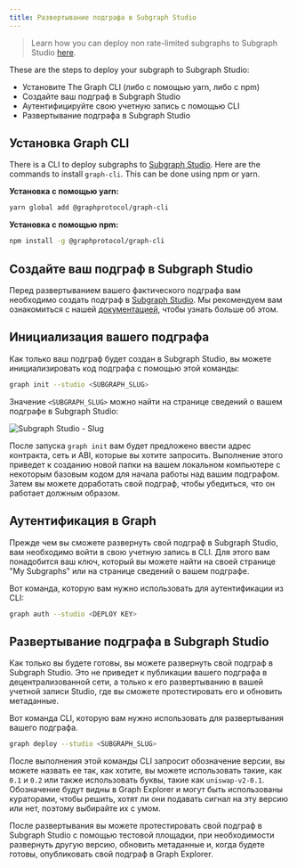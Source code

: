 ```yaml
---
title: Развертывание подграфа в Subgraph Studio
---
```


> Learn how you can deploy non rate-limited subgraphs to Subgraph Studio [here](https://www.notion.so/edgeandnode/The-Graph-Subgraph-Studio-Non-Rate-Limited-Chain-Integration-889fe061ee6b4423a7f8e2c8070b9294).

These are the steps to deploy your subgraph to Subgraph Studio:

- Установите The Graph CLI (либо с помощью yarn, либо с npm)
- Создайте ваш подграф в Subgraph Studio
- Аутентифицируйте свою учетную запись с помощью CLI
- Развертывание подграфа в Subgraph Studio

## Установка Graph CLI

There is a CLI to deploy subgraphs to [Subgraph Studio](https://thegraph.com/studio/). Here are the commands to install `graph-cli`. This can be done using npm or yarn.

**Установка с помощью yarn:**

```bash
yarn global add @graphprotocol/graph-cli
```

**Установка с помощью npm:**

```bash
npm install -g @graphprotocol/graph-cli
```

## Создайте ваш подграф в Subgraph Studio

Перед развертыванием вашего фактического подграфа вам необходимо создать подграф в [Subgraph Studio](https://thegraph.com/studio/). Мы рекомендуем вам ознакомиться с нашей [документацией](/deploying/subgraph-studio), чтобы узнать больше об этом.

## Инициализация вашего подграфа

Как только ваш подграф будет создан в Subgraph Studio, вы можете инициализировать код подграфа с помощью этой команды:

```bash
graph init --studio <SUBGRAPH_SLUG>
```

Значение `<SUBGRAPH_SLUG>` можно найти на странице сведений о вашем подграфе в Subgraph Studio:

![Subgraph Studio - Slug](/img/doc-subgraph-slug.png)

После запуска `graph init` вам будет предложено ввести адрес контракта, сеть и ABI, которые вы хотите запросить. Выполнение этого приведет к созданию новой папки на вашем локальном компьютере с некоторым базовым кодом для начала работы над вашим подграфом. Затем вы можете доработать свой подграф, чтобы убедиться, что он работает должным образом.

## Аутентификация в Graph

Прежде чем вы сможете развернуть свой подграф в Subgraph Studio, вам необходимо войти в свою учетную запись в CLI. Для этого вам понадобится ваш ключ, который вы можете найти на своей странице "My Subgraphs" или на странице сведений о вашем подграфе.

Вот команда, которую вам нужно использовать для аутентификации из CLI:

```bash
graph auth --studio <DEPLOY KEY>
```

## Развертывание подграфа в Subgraph Studio

Как только вы будете готовы, вы можете развернуть свой подграф в Subgraph Studio. Это не приведет к публикации вашего подграфа в децентрализованной сети, а только к его развертыванию в вашей учетной записи Studio, где вы сможете протестировать его и обновить метаданные.

Вот команда CLI, которую вам нужно использовать для развертывания вашего подграфа.

```bash
graph deploy --studio <SUBGRAPH_SLUG>
```

После выполнения этой команды CLI запросит обозначение версии, вы можете назвать ее так, как хотите, вы можете использовать такие, как `0.1` и `0.2` или также использовать буквы, такие как `uniswap-v2-0.1`. Обозначение будут видны в Graph Explorer и могут быть использованы кураторами, чтобы решить, хотят ли они подавать сигнал на эту версию или нет, поэтому выбирайте их с умом.

После развертывания вы можете протестировать свой подграф в Subgraph Studio с помощью тестовой площадки, при необходимости развернуть другую версию, обновить метаданные и, когда будете готовы, опубликовать свой подграф в Graph Explorer.
